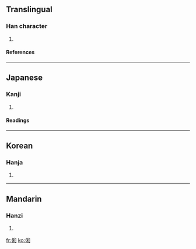 ==Translingual==
===Han character===
{{Han char|rad=人|as=08|sn=10|four=|canj=人竹木口 (OHDR)}}
# {{defn|Han}}
====References====
{{Han ref|kx=0106.070|dkj=00723|dj=0226.020|hdz=10179.060|uh=4FF0|ud=20464}}
----
==Japanese==
===Kanji===
{{ja-kanji|grade=|rs=人08}}
# {{defn|Japanese}} 
====Readings====
{{ja-readings|on=[[か]] (ka), [[わ]] (wa)|kun=[[やわらぐ]] (yawaragu)}}
----
==Korean==
===Hanja===
{{ko-hanja|hangeul=화|rv=hwa|mr=hwa}}
# {{defn|Korean}}
----
==Mandarin==
===Hanzi===
{{cmn-hanzi|pin=[[hè]] (he4)|wg=ho<sup>4</sup>}}
# {{defn|Mandarin}}

[[fr:俰]]
[[ko:俰]]